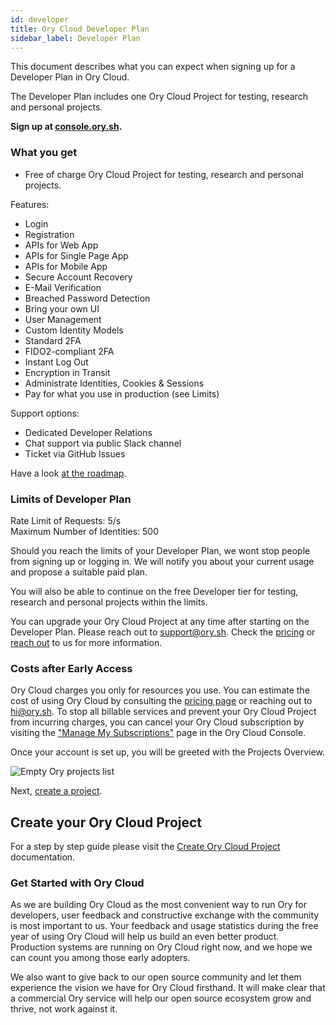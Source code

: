 ```yaml
---
id: developer
title: Ory Cloud Developer Plan
sidebar_label: Developer Plan
---
```


This document describes what you can expect when signing up for a Developer Plan
in Ory Cloud.

The Developer Plan includes one Ory Cloud Project for testing, research and
personal projects.

**Sign up at [console.ory.sh](https://console.ory.sh/registration).**

### What you get

- Free of charge Ory Cloud Project for testing, research and personal projects.

Features:

- Login
- Registration
- APIs for Web App
- APIs for Single Page App
- APIs for Mobile App
- Secure Account Recovery
- E-Mail Verification
- Breached Password Detection
- Bring your own UI
- User Management
- Custom Identity Models
- Standard 2FA
- FIDO2-compliant 2FA
- Instant Log Out
- Encryption in Transit
- Administrate Identities, Cookies & Sessions
- Pay for what you use in production (see Limits)

Support options:

- Dedicated Developer Relations
- Chat support via public Slack channel
- Ticket via GitHub Issues

Have a look [at the roadmap](./cloud-roadmap.mdx).

### Limits of Developer Plan

Rate Limit of Requests: 5/s  
Maximum Number of Identities: 500

Should you reach the limits of your Developer Plan, we wont stop people from
signing up or logging in. We will notify you about your current usage and
propose a suitable paid plan.

You will also be able to continue on the free Developer tier for testing,
research and personal projects within the limits.

You can upgrade your Ory Cloud Project at any time after starting on the
Developer Plan. Please reach out to support@ory.sh. Check the
[pricing](https://www.ory.sh/pricing/) or [reach out](mailto:hi@ory.sh) to us
for more information.

### Costs after Early Access

Ory Cloud charges you only for resources you use. You can estimate the cost of
using Ory Cloud by consulting the [pricing page](https://www.ory.sh/pricing/) or
reaching out to hi@ory.sh. To stop all billable services and prevent your Ory
Cloud Project from incurring charges, you can cancel your Ory Cloud subscription
by visiting the
["Manage My Subscriptions"](https://api.console.ory.sh/backoffice/public/customer/portal)
page in the Ory Cloud Console.

Once your account is set up, you will be greeted with the Projects Overview.

![Empty Ory projects list](../images/get-started/project-list-empty.png)

Next, [create a project](https://console.ory.sh/projects/create).

## Create your Ory Cloud Project

For a step by step guide please visit the
[Create Ory Cloud Project](./start-building/create-project.mdx) documentation.

### Get Started with Ory Cloud

As we are building Ory Cloud as the most convenient way to run Ory for
developers, user feedback and constructive exchange with the community is most
important to us. Your feedback and usage statistics during the free year of
using Ory Cloud will help us build an even better product. Production systems
are running on Ory Cloud right now, and we hope we can count you among those
early adopters.

We also want to give back to our open source community and let them experience
the vision we have for Ory Cloud firsthand. It will make clear that a commercial
Ory service will help our open source ecosystem grow and thrive, not work
against it.
